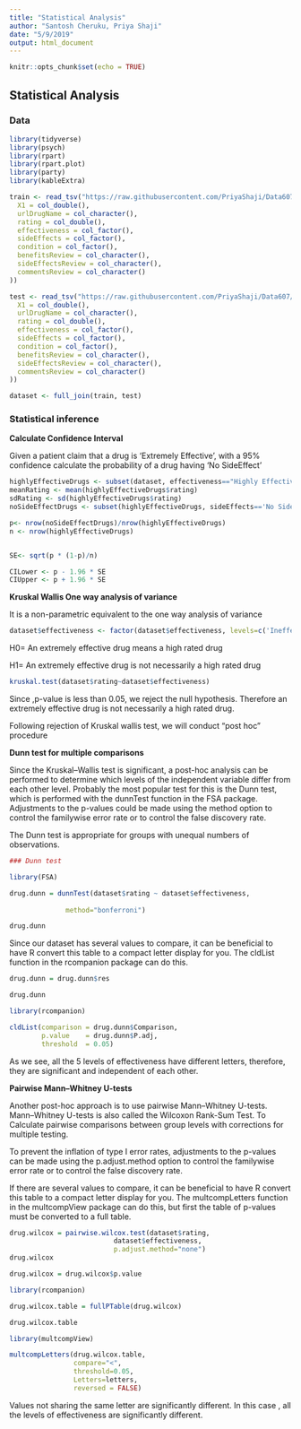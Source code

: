 ```yaml
---
title: "Statistical Analysis"
author: "Santosh Cheruku, Priya Shaji"
date: "5/9/2019"
output: html_document
---
```


```r
knitr::opts_chunk$set(echo = TRUE)
```


## Statistical Analysis{.tabset}

### Data


```r
library(tidyverse)
library(psych)
library(rpart)
library(rpart.plot)
library(party)
library(kableExtra)
```

```r
train <- read_tsv("https://raw.githubusercontent.com/PriyaShaji/Data607/master/Final%20Project/drugLibTrain_raw.tsv", col_names = TRUE, cols(
  X1 = col_double(),
  urlDrugName = col_character(),
  rating = col_double(),
  effectiveness = col_factor(),
  sideEffects = col_factor(),
  condition = col_factor(),
  benefitsReview = col_character(),
  sideEffectsReview = col_character(),
  commentsReview = col_character()
))

test <- read_tsv("https://raw.githubusercontent.com/PriyaShaji/Data607/master/Final%20Project/drugLibTest_raw.tsv", col_names = TRUE, cols(
  X1 = col_double(),
  urlDrugName = col_character(),
  rating = col_double(),
  effectiveness = col_factor(),
  sideEffects = col_factor(),
  condition = col_factor(),
  benefitsReview = col_character(),
  sideEffectsReview = col_character(),
  commentsReview = col_character()
))

dataset <- full_join(train, test)
```

### Statistical inference


<strong> Calculate Confidence Interval </strong>

Given a patient claim that a drug is ‘Extremely Effective’, with a 95% confidence calculate the probability of a drug having ‘No SideEffect’
 
```r
highlyEffectiveDrugs <- subset(dataset, effectiveness=="Highly Effective")
meanRating <- mean(highlyEffectiveDrugs$rating)
sdRating <- sd(highlyEffectiveDrugs$rating)
noSideEffectDrugs <- subset(highlyEffectiveDrugs, sideEffects=='No Side Effects')

p<- nrow(noSideEffectDrugs)/nrow(highlyEffectiveDrugs)
n <- nrow(highlyEffectiveDrugs)


SE<- sqrt(p * (1-p)/n)

CILower <- p - 1.96 * SE
CIUpper <- p + 1.96 * SE

```


<strong>Kruskal Wallis One way analysis of variance</strong>

It is a non-parametric equivalent to the one way analysis of variance


```r
dataset$effectiveness <- factor(dataset$effectiveness, levels=c('Ineffective','Marginally Effective','Moderately Effective','Considerably Effective','Highly Effective'))
```


H0= An extremely effective drug means a high rated drug

H1= An extremely effective drug is not necessarily a high rated drug

```r
kruskal.test(dataset$rating~dataset$effectiveness)
```


Since ,p-value is less than 0.05, we reject the null hypothesis.
Therefore an extremely effective drug is not necessarily a high rated drug.


Following rejection of Kruskal wallis test, we will conduct "post hoc" procedure


<strong> Dunn test for multiple comparisons </strong> 

Since the Kruskal–Wallis test is significant, a post-hoc analysis can be performed to determine which levels of the independent variable differ from each other level.  Probably the most popular test for this is the Dunn test, which is performed with the dunnTest function in the FSA package.  Adjustments to the p-values could be made using the method option to control the familywise error rate or to control the false discovery rate. 

The Dunn test is appropriate for groups with unequal numbers of observations.



```r
### Dunn test

library(FSA)

drug.dunn = dunnTest(dataset$rating ~ dataset$effectiveness,
             
              method="bonferroni")

drug.dunn
```


Since our dataset has several values to compare, it can be beneficial to have R convert this table to a compact letter display for you.  The cldList function in the rcompanion package can do this.

```r
drug.dunn = drug.dunn$res

drug.dunn
```


```r
library(rcompanion)

cldList(comparison = drug.dunn$Comparison,
        p.value    = drug.dunn$P.adj,
        threshold  = 0.05)

```

As we see, all the 5 levels of effectiveness have different letters, therefore, they are significant and independent of each other.

<strong> Pairwise Mann–Whitney U-tests </strong>

Another post-hoc approach is to use pairwise Mann–Whitney U-tests.
Mann–Whitney U-tests is also called the Wilcoxon Rank-Sum Test. To Calculate pairwise comparisons between group levels with corrections for multiple testing.


To prevent the inflation of type I error rates, adjustments to the p-values can be made using the p.adjust.method option to control the familywise error rate or to control the false discovery rate.

If there are several values to compare, it can be beneficial to have R convert this table to a compact letter display for you.  The multcompLetters function in the multcompView package can do this, but first the table of p-values must be converted to a full table.



```r
drug.wilcox = pairwise.wilcox.test(dataset$rating,
                          dataset$effectiveness,
                          p.adjust.method="none")
drug.wilcox
```


```r
drug.wilcox = drug.wilcox$p.value

library(rcompanion)

drug.wilcox.table = fullPTable(drug.wilcox)

drug.wilcox.table

```




```r
library(multcompView)

multcompLetters(drug.wilcox.table, 
                compare="<", 
                threshold=0.05,
                Letters=letters,
                reversed = FALSE)
```


Values not sharing the same letter are significantly different. In this case , all the levels of effectiveness are significantly different.